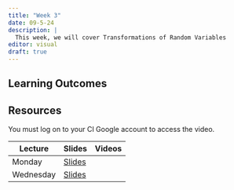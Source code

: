 ```yaml
---
title: "Week 3"
date: 09-5-24
description: |
  This week, we will cover Transformations of Random Variables
editor: visual
draft: true
---
```


## Learning Outcomes


## Resources

You must log on to your CI Google account to access the video.

| Lecture   | Slides                       | Videos  |
|-----------|---------------------|----------------------------------|
| Monday    | [Slides](https://m453.inqs.info/lectures/3a) |  |
| Wednesday | [Slides](https://m453.inqs.info/lectures/3b) |  |
